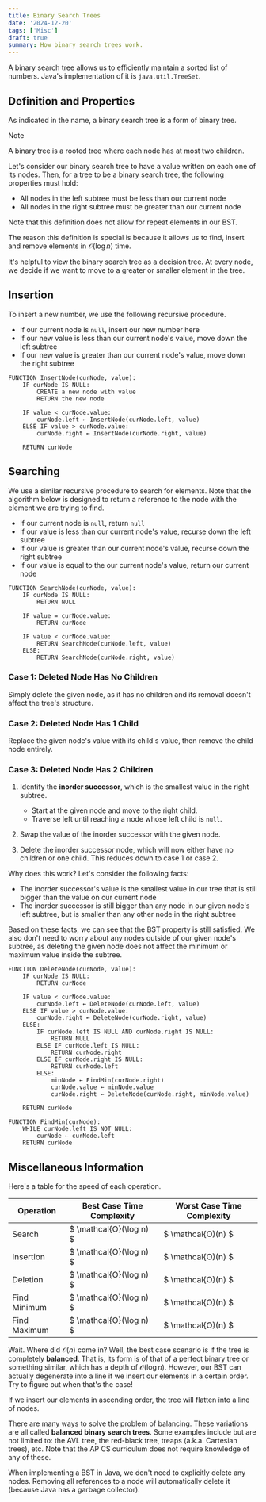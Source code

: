 ```yaml
---
title: Binary Search Trees
date: '2024-12-20'
tags: ['Misc']
draft: true
summary: How binary search trees work.
---
```


A binary search tree allows us to efficiently maintain a sorted list of numbers. Java's implementation of it is `java.util.TreeSet`.

## Definition and Properties

As indicated in the name, a binary search tree is a form of binary tree.

> [!NOTE]
> A binary tree is a rooted tree where 
> each node has at most two children.

Let's consider our binary search tree to have a value written on each one of its nodes. Then, for a tree to be a binary 
search tree, the following properties must hold:

- All nodes in the left subtree must be less than our current node
- All nodes in the right subtree must be greater than our current node

Note that this definition does not allow for repeat elements in our BST.

The reason this definition is special is because it allows us to find, insert and remove elements in $\mathcal{O}(\log{n})$ time. 

It's helpful to view the binary search tree as a
decision tree. At every node, we decide if we want
to move to a greater or smaller element in the tree.

## Insertion

To insert a new number, we use the following recursive procedure. 
- If our current node is `null`, insert our new number here
- If our new value is less than our current node's value, move down the left subtree
- If our new value is greater than our current node's value, move down the right subtree

```
FUNCTION InsertNode(curNode, value):
    IF curNode IS NULL:
        CREATE a new node with value
        RETURN the new node

    IF value < curNode.value:
        curNode.left ← InsertNode(curNode.left, value)
    ELSE IF value > curNode.value:
        curNode.right ← InsertNode(curNode.right, value)

    RETURN curNode
```

## Searching

We use a similar recursive procedure to search for elements. Note that the algorithm below is designed
to return a reference to the node with the element we 
are trying to find.

- If our current node is `null`, return `null` 
- If our value is less than our current node's value, recurse down the left subtree
- If our value is greater than our current node's value, recurse down the right subtree
- If our value is equal to the our current node's value, return our current node

```
FUNCTION SearchNode(curNode, value):
    IF curNode IS NULL:
        RETURN NULL

    IF value = curNode.value:
        RETURN curNode

    IF value < curNode.value:
        RETURN SearchNode(curNode.left, value)
    ELSE:
        RETURN SearchNode(curNode.right, value)
```

### Case 1: Deleted Node Has No Children  
Simply delete the given node, as it has no children and its removal doesn't affect the tree's structure.

### Case 2: Deleted Node Has 1 Child  
Replace the given node's value with its child's value, then remove the child node entirely.

### Case 3: Deleted Node Has 2 Children  
1. Identify the **inorder successor**, which is the smallest value in the right subtree.
   - Start at the given node and move to the right child.  
   - Traverse left until reaching a node whose left child is `null`.  

2. Swap the value of the inorder successor with the given node.  

3. Delete the inorder successor node, which will now either have no children or one child. 
   This reduces down to case 1 or case 2.

Why does this work? Let's consider the following facts:
- The inorder successor's value is the smallest value in our tree that is still 
  bigger than the value on our current node
- The inorder successor is still bigger than any node in our given node's left
  subtree, but is smaller than any other node in the right subtree

Based on these facts, we can see that the BST property is still satisfied. 
We also don't need to worry about any nodes outside of our given node's subtree,
as deleting the given node does not affect the minimum or maximum value inside 
the subtree.

```
FUNCTION DeleteNode(curNode, value):
    IF curNode IS NULL:
        RETURN curNode

    IF value < curNode.value:
        curNode.left ← DeleteNode(curNode.left, value)
    ELSE IF value > curNode.value:
        curNode.right ← DeleteNode(curNode.right, value)
    ELSE:
        IF curNode.left IS NULL AND curNode.right IS NULL:
            RETURN NULL
        ELSE IF curNode.left IS NULL:
            RETURN curNode.right
        ELSE IF curNode.right IS NULL:
            RETURN curNode.left
        ELSE:
            minNode ← FindMin(curNode.right)
            curNode.value ← minNode.value
            curNode.right ← DeleteNode(curNode.right, minNode.value)

    RETURN curNode

FUNCTION FindMin(curNode):
    WHILE curNode.left IS NOT NULL:
        curNode ← curNode.left
    RETURN curNode
```

## Miscellaneous Information

Here's a table for the speed of each operation.

| Operation              | Best Case Time Complexity | Worst Case Time Complexity |
|------------------------|---------------------------|----------------------------|
| Search                | $ \mathcal{O}(\log n) $   | $ \mathcal{O}(n) $         |
| Insertion             | $ \mathcal{O}(\log n) $   | $ \mathcal{O}(n) $         |
| Deletion              | $ \mathcal{O}(\log n) $   | $ \mathcal{O}(n) $         |
| Find Minimum          | $ \mathcal{O}(\log n) $   | $ \mathcal{O}(n) $         |
| Find Maximum          | $ \mathcal{O}(\log n) $   | $ \mathcal{O}(n) $         |

Wait. Where did $\mathcal{O}(n)$ come in? Well, the best case scenario is if 
the tree is completely **balanced**. That is, its form is of that of a perfect 
binary tree or something similar, which has a depth of $\mathcal{O}(\log{n})$.
However, our BST can actually degenerate into a line if we insert our elements
in a certain order. Try to figure out when that's the case!

<Spoiler title="Answer">

If we insert our elements in ascending order, the tree will flatten into a 
line of nodes.

</Spoiler>

There are many ways to solve the problem of balancing. These variations are all 
called **balanced binary search trees**. Some examples include but are not limited to:
the AVL tree, the red-black tree, treaps (a.k.a. Cartesian trees), etc. Note that the AP CS curriculum 
does not require knowledge of any of these.

When implementing a BST in Java, we don't need to explicitly delete any nodes.
Removing all references to a node will automatically delete it (because Java
has a garbage collector).
